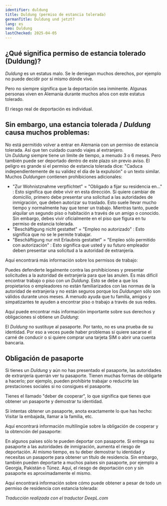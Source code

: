 ```yaml
---
identifier: duldung
title: Duldung (permiso de estancia tolerada)
germanTitle: Duldung und jetzt?
lang: es
seo: Duldung
lastChecked: 2025-04-05
---
```


## ¿Qué significa permiso de estancia tolerado (Duldung)?

*Duldung* es un estatus malo. Se le deniegan muchos derechos, por ejemplo no puede decidir por sí mismo dónde vive.

Pero no siempre significa que la deportación sea inminente. Algunas personas viven en Alemania durante muchos años con este estatus tolerado.

El riesgo real de deportación es individual.

<Block identifier="get-legal-advice" />

## Sin embargo, una estancia tolerada / *Duldung* causa muchos problemas:

No está permitido volver a entrar en Alemania con un permiso de estancia tolerada. Así que ten cuidado cuando viajes al extranjero. <br/>
Un *Duldung* siempre tiene un límite de tiempo, a menudo 3 o 6 meses. Pero también puede ser deportado dentro de este plazo sin previo aviso. El peligro es grande si el permiso de estancia tolerada dice: "Caduca independientemente de su validez el día de la expulsión" o un texto similar. <br/>
Muchos *Duldungen* contienen prohibiciones adicionales:
- "Zur Wohnistznahme verpflichtet" = "Obligado a fijar su residencia en..." : Esto significa que debe vivir en esta dirección. Si quiere cambiar de domicilio, primero debe presentar una solicitud a las autoridades de inmigración, que deben autorizar su traslado. Esto suele llevar mucho tiempo y normalmente hay que tener un trabajo. Mientras tanto, puede alquilar un segundo piso o habitación a través de un amigo o conocido. Sin embargo, debes vivir oficialmente en el piso que figura en tu permiso de estancia tolerada.
- "Beschäftigung nicht gestattet" = "Empleo no autorizado" : Esto significa que no se le permite trabajar.
- "Beschäftigung nur mit Erlaubnis gestattet" = "Empleo sólo permitido con autorización" : Esto significa que usted y su futuro empleador deben presentar una solicitud a la autoridad de extranjería.

Aquí encontrará más información sobre los permisos de trabajo:

<ExternalShortLink identifier="handbookgermany_workpermit" />

Puedes defenderte legalmente contra las prohibiciones y presentar solicitudes a la autoridad de extranjería para que las anulen.
Es más difícil encontrar trabajo o piso con un *Duldung*. Esto se debe a que los propietarios o empleadores no están familiarizados con las normas de la autoridad de extranjería y no están seguros porque los *Duldungen* sólo son válidos durante unos meses. A menudo ayuda que tu familia, amigos y simpatizantes te ayuden a encontrar piso o trabajo a través de sus redes.

Aquí puede encontrar más información importante sobre sus derechos y obligaciones si obtiene un *Duldung*:

<ExternalShortLink identifier="sfr_audio" />

El *Duldung* no sustituye al pasaporte. Por tanto, no es una prueba de su identidad. Por eso a veces puede haber problemas si quiere sacarse el carné de conducir o si quiere comprar una tarjeta SIM o abrir una cuenta bancaria.

## Obligación de pasaporte

Si tienes un *Duldung* y aún no has presentado el pasaporte, las autoridades de extranjería querrán ver tu pasaporte. Tienen muchas formas de obligarte a hacerlo; por ejemplo, pueden prohibirte trabajar o reducirte las prestaciones sociales si no consigues el pasaporte.

Tienes el llamado "deber de cooperar", lo que significa que tienes que obtener un pasaporte y demostrar tu identidad. 

Si intentas obtener un pasaporte, anota exactamente lo que has hecho: Visitar la embajada, llamar a la familia, etc.

Aquí encontrará información multilingüe sobre la obligación de cooperar y la obtención del pasaporte:

<ExternalShortLink identifier="fluechtlingsrat-brandenburg_pass" />

En algunos países sólo te pueden deportar con pasaporte. Si entrega su pasaporte a las autoridades de inmigración, aumenta el riesgo de deportación. Al mismo tiempo, es tu deber demostrar tu identidad y necesitas un pasaporte para obtener un título de residencia.
Sin embargo, también pueden deportarte a muchos países sin pasaporte, por ejemplo a Georgia, Pakistán o Túnez. Aquí, el riesgo de deportación con y sin pasaporte es aproximadamente el mismo.

Aquí encontrará información sobre cómo puede obtener a pesar de todo un permiso de residencia con estancia tolerada:

<InternalShortLink identifier="residence" />

*Traducción realizada con el traductor DeepL.com*
